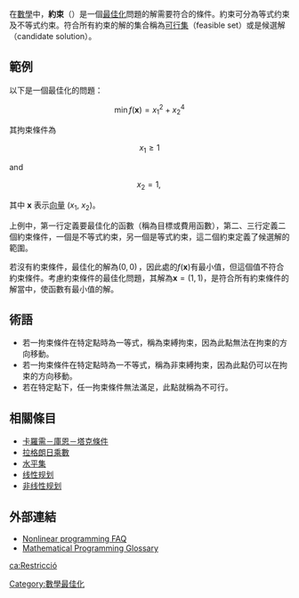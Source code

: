 {{noteTA
|G1=Math
|1=zh-tw:;zh-cn:;
}}

在[[數學|數學]]中，'''約束'''（{{lang-en|Constraint}}）是一個[[最佳化|最佳化]]問題的解需要符合的條件。約束可分為等式约束及不等式约束。符合所有約束的解的集合稱為[[可行集|可行集]]（feasible set）或是候選解（candidate solution）。

==範例==
以下是一個最佳化的問題：

:<math>\min f(\mathbf x) = x_1^2+x_2^4 </math>

其拘束條件為

:<math> x_1 \ge 1 </math>

and

:<math> x_2 = 1, \, </math>

其中 <math>\mathbf x</math> 表示[[向量|向量]] (''x''<sub>1</sub>, ''x''<sub>2</sub>)。

上例中，第一行定義要最佳化的函數（稱為目標或費用函數），第二、三行定義二個約束條件，一個是不等式約束，另一個是等式約束，這二個約束定義了候選解的範圍。

若沒有約束條件，最佳化的解為<math>(0,0)\,</math>，因此處的<math>f(\mathbf x)</math>有最小值，但這個值不符合約束條件。考慮約束條件的最佳化問題，其解為<math> \mathbf x = (1,1)</math>，是符合所有約束條件的解當中，使函數有最小值的解。

== 術語 ==
* 若一拘束條件在特定點時為一等式，稱為束縛拘束，因為此點無法在拘束的方向移動。
* 若一拘束條件在特定點時為一不等式，稱為非束縛拘束，因為此點仍可以在拘束的方向移動。
* 若在特定點下，任一拘束條件無法滿足，此點就稱為不可行。

== 相關條目 ==
* [[卡羅需－庫恩－塔克條件|卡羅需－庫恩－塔克條件]]
* [[拉格朗日乘數|拉格朗日乘數]]
* [[水平集|水平集]]
* [[线性规划|线性规划]]
* [[非线性规划|非线性规划]]

== 外部連結 ==
*[https://web.archive.org/web/20090217084003/http://www-unix.mcs.anl.gov/otc/Guide/faq/nonlinear-programming-faq.html Nonlinear programming FAQ]
*[http://glossary.computing.society.informs.org/ Mathematical Programming Glossary] {{Wayback|url=http://glossary.computing.society.informs.org/ |date=20100328165516 }}

[[Category:數學最佳化|Category:數學最佳化]]

[[ca:Restricció|ca:Restricció]]